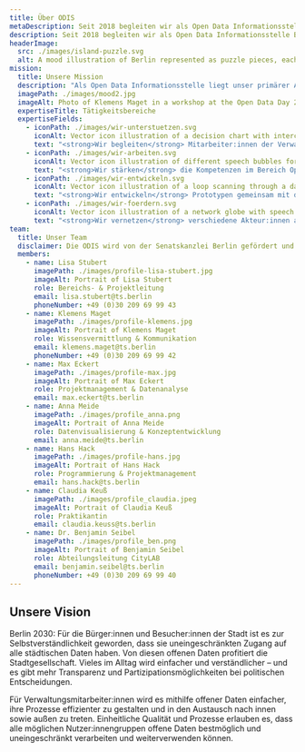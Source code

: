 ```yaml
---
title: Über ODIS
metaDescription: Seit 2018 begleiten wir als Open Data Informationsstelle Berlin (ODIS) die Stadt auf dem Weg zu einer partizipativen, nachhaltigen und datengetriebenen Gesellschaft mit dem Schwerpunkt auf die Bereitstellung und Nutzung offener Daten.
description: Seit 2018 begleiten wir als Open Data Informationsstelle Berlin (ODIS) die Stadt auf dem Weg zu einer partizipativen, nachhaltigen und datengetriebenen Gesellschaft mit dem Schwerpunkt auf die Bereitstellung und Nutzung offener Daten.
headerImage:
  src: ./images/island-puzzle.svg
  alt: A mood illustration of Berlin represented as puzzle pieces, each representing a field of activity of ODIS as well as different neighbourhoods of Berlin.
mission:
  title: Unsere Mission
  description: "Als Open Data Informationsstelle liegt unser primärer Auftrag darin, für die Berliner Verwaltung Ansprechpartnerin rund um alle Fragen zum Thema Open Data zu sein. Wir sehen uns dabei als Begleiterin und Unterstützerin auf Augenhöhe mit der Berliner Verwaltung."
  imagePath: ./images/mood2.jpg
  imageAlt: Photo of Klemens Maget in a workshop at the Open Data Day 2020
  expertiseTitle: Tätigkeitsbereiche
  expertiseFields:
    - iconPath: ./images/wir-unterstuetzen.svg
      iconAlt: Vector icon illustration of a decision chart with interconnected dots and arrows
      text: "<strong>Wir begleiten</strong> Mitarbeiter:innen der Verwaltung vom Erstgespräch bis zur Datenbereitstellung im Berliner Open Data Portal."
    - iconPath: ./images/wir-arbeiten.svg
      iconAlt: Vector icon illustration of different speech bubbles forming a conversation
      text: "<strong>Wir stärken</strong> die Kompetenzen im Bereich Open Data, stellen Ressourcen bereit und kümmern uns um Wissenstransfer."
    - iconPath: ./images/wir-entwickeln.svg
      iconAlt: Vector icon illustration of a loop scanning through a dataset
      text: "<strong>Wir entwickeln</strong> Prototypen gemeinsam mit der Verwaltung und anderen Datenbereitsteller:innen, um Open Data greifbar zu machen und Diskussionsräume zu schaffen."
    - iconPath: ./images/wir-foerdern.svg
      iconAlt: Vector icon illustration of a network globe with speech bubbles
      text: "<strong>Wir vernetzen</strong> verschiedene Akteur:innen aus Wirtschaft, Zivilgesellschaft, Verwaltung und Wissenschaft, um den Austausch rund um Open Data zu fördern."
team:
  title: Unser Team
  disclaimer: Die ODIS wird von der Senatskanzlei Berlin gefördert und von der Technologiestiftung Berlin betrieben.
  members:
    - name: Lisa Stubert
      imagePath: ./images/profile-lisa-stubert.jpg
      imageAlt: Portrait of Lisa Stubert
      role: Bereichs- & Projektleitung
      email: lisa.stubert@ts.berlin
      phoneNumber: +49 (0)30 209 69 99 43
    - name: Klemens Maget
      imagePath: ./images/profile-klemens.jpg
      imageAlt: Portrait of Klemens Maget
      role: Wissensvermittlung & Kommunikation
      email: klemens.maget@ts.berlin
      phoneNumber: +49 (0)30 209 69 99 42
    - name: Max Eckert
      imagePath: ./images/profile-max.jpg
      imageAlt: Portrait of Max Eckert
      role: Projektmanagement & Datenanalyse
      email: max.eckert@ts.berlin
    - name: Anna Meide
      imagePath: ./images/profile_anna.png
      imageAlt: Portrait of Anna Meide
      role: Datenvisualisierung & Konzeptentwicklung
      email: anna.meide@ts.berlin
    - name: Hans Hack
      imagePath: ./images/profile-hans.jpg
      imageAlt: Portrait of Hans Hack
      role: Programmierung & Projektmanagement
      email: hans.hack@ts.berlin
    - name: Claudia Keuß
      imagePath: ./images/profile_claudia.jpeg
      imageAlt: Portrait of Claudia Keuß
      role: Praktikantin
      email: claudia.keuss@ts.berlin
    - name: Dr. Benjamin Seibel
      imagePath: ./images/profile_ben.png
      imageAlt: Portrait of Benjamin Seibel
      role: Abteilungsleitung CityLAB
      email: benjamin.seibel@ts.berlin
      phoneNumber: +49 (0)30 209 69 99 40
---
```


## Unsere Vision

Berlin 2030: Für die Bürger:innen und Besucher:innen der Stadt ist es zur Selbstverständlichkeit geworden, dass sie uneingeschränkten Zugang auf alle städtischen Daten haben. Von diesen offenen Daten profitiert die Stadtgesellschaft. Vieles im Alltag wird einfacher und verständlicher – und es gibt mehr Transparenz und Partizipationsmöglichkeiten bei politischen Entscheidungen.

Für Verwaltungsmitarbeiter:innen wird es mithilfe offener Daten einfacher, ihre Prozesse effizienter zu gestalten und in den Austausch nach innen sowie außen zu treten. Einheitliche Qualität und Prozesse erlauben es, dass alle möglichen Nutzer:innengruppen offene Daten bestmöglich und uneingeschränkt verarbeiten und weiterverwenden können.
